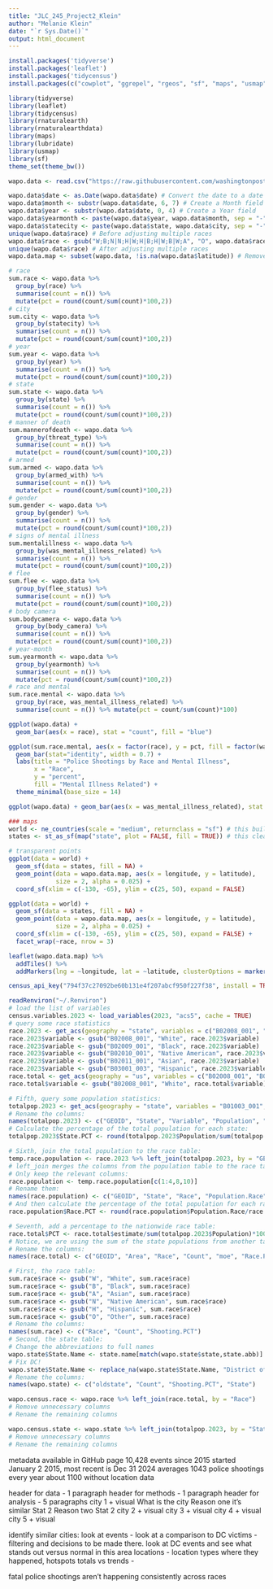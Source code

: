 ```yaml
---
title: "JLC_245_Project2_Klein"
author: "Melanie Klein"
date: "`r Sys.Date()`"
output: html_document
---
```

```r
install.packages('tidyverse')
install.packages('leaflet')
install.packages('tidycensus')
install.packages(c("cowplot", "ggrepel", "rgeos", "sf", "maps", "usmap", "ggspatial", "libwgeom", "rnaturalearth", "rnaturalearthdata"))
```

```r
library(tidyverse)
library(leaflet)
library(tidycensus)
library(rnaturalearth)
library(rnaturalearthdata)
library(maps)
library(lubridate)
library(usmap)
library(sf)
theme_set(theme_bw())
```

```r
wapo.data <- read.csv("https://raw.githubusercontent.com/washingtonpost/data-police-shootings/master/v2/fatal-police-shootings-data.csv", stringsAsFactors = FALSE)
```

```r
wapo.data$date <- as.Date(wapo.data$date) # Convert the date to a date format
wapo.data$month <- substr(wapo.data$date, 6, 7) # Create a Month field
wapo.data$year <- substr(wapo.data$date, 0, 4) # Create a Year field
wapo.data$yearmonth <- paste(wapo.data$year, wapo.data$month, sep = "-") # Calculate a combination of Year and Month
wapo.data$statecity <- paste(wapo.data$state, wapo.data$city, sep = "-") # Calculate a combination of State and City
unique(wapo.data$race) # Before adjusting multiple races
wapo.data$race <- gsub("W;B;N|N;H|W;H|B;H|W;B|W;A", "O", wapo.data$race) # Adjust multiple races
unique(wapo.data$race) # After adjusting multiple races
wapo.data.map <- subset(wapo.data, !is.na(wapo.data$latitude)) # Remove records without latitude (and longitude)
```

```r
# race
sum.race <- wapo.data %>%
  group_by(race) %>%
  summarise(count = n()) %>%
  mutate(pct = round(count/sum(count)*100,2))
# city
sum.city <- wapo.data %>%
  group_by(statecity) %>%
  summarise(count = n()) %>%
  mutate(pct = round(count/sum(count)*100,2))
# year
sum.year <- wapo.data %>%
  group_by(year) %>%
  summarise(count = n()) %>%
  mutate(pct = round(count/sum(count)*100,2))
# state
sum.state <- wapo.data %>%
  group_by(state) %>%
  summarise(count = n()) %>%
  mutate(pct = round(count/sum(count)*100,2))
# manner of death
sum.mannerofdeath <- wapo.data %>%
  group_by(threat_type) %>%
  summarise(count = n()) %>%
  mutate(pct = round(count/sum(count)*100,2))
# armed
sum.armed <- wapo.data %>%
  group_by(armed_with) %>%
  summarise(count = n()) %>%
  mutate(pct = round(count/sum(count)*100,2))
# gender
sum.gender <- wapo.data %>%
  group_by(gender) %>%
  summarise(count = n()) %>%
  mutate(pct = round(count/sum(count)*100,2))
# signs of mental illness
sum.mentalillness <- wapo.data %>%
  group_by(was_mental_illness_related) %>%
  summarise(count = n()) %>%
  mutate(pct = round(count/sum(count)*100,2))
# flee
sum.flee <- wapo.data %>%
  group_by(flee_status) %>%
  summarise(count = n()) %>%
  mutate(pct = round(count/sum(count)*100,2))
# body camera
sum.bodycamera <- wapo.data %>%
  group_by(body_camera) %>%
  summarise(count = n()) %>%
  mutate(pct = round(count/sum(count)*100,2))
# year-month
sum.yearmonth <- wapo.data %>%
  group_by(yearmonth) %>%
  summarise(count = n()) %>%
  mutate(pct = round(count/sum(count)*100,2))
# race and mental
sum.race.mental <- wapo.data %>% 
  group_by(race, was_mental_illness_related) %>% 
  summarise(count = n()) %>% mutate(pct = count/sum(count)*100)
```

```r
ggplot(wapo.data) +
  geom_bar(aes(x = race), stat = "count", fill = "blue")
```

```r
ggplot(sum.race.mental, aes(x = factor(race), y = pct, fill = factor(was_mental_illness_related))) + 
  geom_bar(stat="identity", width = 0.7) + 
  labs(title = "Police Shootings by Race and Mental Illness",
       x = "Race", 
       y = "percent", 
       fill = "Mental Illness Related") + 
  theme_minimal(base_size = 14)
```

```r
ggplot(wapo.data) + geom_bar(aes(x = was_mental_illness_related), stat = "count", fill = "orange") + facet_wrap(~ race, nrow = 3)
```
```r
### maps
world <- ne_countries(scale = "medium", returnclass = "sf") # this builds a list of countries
states <- st_as_sf(map("state", plot = FALSE, fill = TRUE)) # this cleans up the US states

# transparent points
ggplot(data = world) + 
  geom_sf(data = states, fill = NA) + 
  geom_point(data = wapo.data.map, aes(x = longitude, y = latitude), 
             size = 2, alpha = 0.025) + 
  coord_sf(xlim = c(-130, -65), ylim = c(25, 50), expand = FALSE)
```

```r
ggplot(data = world) + 
  geom_sf(data = states, fill = NA) + 
  geom_point(data = wapo.data.map, aes(x = longitude, y = latitude), 
             size = 2, alpha = 0.025) + 
  coord_sf(xlim = c(-130, -65), ylim = c(25, 50), expand = FALSE) +
  facet_wrap(~race, nrow = 3)
```

```r
leaflet(wapo.data.map) %>%
  addTiles() %>%
  addMarkers(lng = ~longitude, lat = ~latitude, clusterOptions = markerClusterOptions())
```

```r
census_api_key("794f37c27092be60b131e4f207abcf950f227f38", install = TRUE, overwrite = TRUE)
```
```r
readRenviron("~/.Renviron")
# load the list of variables
census.variables.2023 <- load_variables(2023, "acs5", cache = TRUE)
# query some race statistics
race.2023 <- get_acs(geography = "state", variables = c("B02008_001", "B02009_001", "B02010_001", "B02011_001", "B03001_003"), year = 2023)
race.2023$variable <- gsub("B02008_001", "White", race.2023$variable)
race.2023$variable <- gsub("B02009_001", "Black", race.2023$variable)
race.2023$variable <- gsub("B02010_001", "Native American", race.2023$variable)
race.2023$variable <- gsub("B02011_001", "Asian", race.2023$variable)
race.2023$variable <- gsub("B03001_003", "Hispanic", race.2023$variable)
race.total <- get_acs(geography = "us", variables = c("B02008_001", "B02009_001", "B02010_001", "B02011_001", "B03001_003"), year = 2023)
race.total$variable <- gsub("B02008_001", "White", race.total$variable)
```
```r
# Fifth, query some population statistics:
totalpop.2023 <- get_acs(geography = "state", variables = "B01003_001", year = 2023)
# Rename the columns:
names(totalpop.2023) <- c("GEOID", "State", "Variable", "Population", "junk")
# Calculate the percentage of the total population for each state:
totalpop.2023$State.PCT <- round(totalpop.2023$Population/sum(totalpop.2023$Population)*100, 2)
```
```r
# Sixth, join the total population to the race table:
temp.race.population <- race.2023 %>% left_join(totalpop.2023, by = "GEOID")
# left_join merges the columns from the population table to the race table, using the ‘GEOID’ as the common field
# Only keep the relevant columns:
race.population <- temp.race.population[c(1:4,8,10)]
# Rename them:
names(race.population) <- c("GEOID", "State", "Race", "Population.Race", "Population.State", "State.PCT")
# And then calculate the percentage of the total population for each race:
race.population$Race.PCT <- round(race.population$Population.Race/race.population$Population.State*100, 2)
```

```r
# Seventh, add a percentage to the nationwide race table:
race.total$PCT <- race.total$estimate/sum(totalpop.2023$Population)*100
# Notice, we are using the sum of the state populations from another table to calculate the values for this table
# Rename the columns:
names(race.total) <- c("GEOID", "Area", "Race", "Count", "moe", "Race.PCT")
```

```r
# First, the race table:
sum.race$race <- gsub("W", "White", sum.race$race)
sum.race$race <- gsub("B", "Black", sum.race$race)
sum.race$race <- gsub("A", "Asian", sum.race$race)
sum.race$race <- gsub("N", "Native American", sum.race$race)
sum.race$race <- gsub("H", "Hispanic", sum.race$race)
sum.race$race <- gsub("O", "Other", sum.race$race)
# Rename the columns:
names(sum.race) <- c("Race", "Count", "Shooting.PCT")
# Second, the state table:
# Change the abbreviations to full names
wapo.state$State.Name <- state.name[match(wapo.state$state,state.abb)]
# Fix DC!
wapo.state$State.Name <- replace_na(wapo.state$State.Name, "District of Columbia")
# Rename the columns:
names(wapo.state) <- c("oldstate", "Count", "Shooting.PCT", "State")
```

```r
wapo.census.race <- wapo.race %>% left_join(race.total, by = "Race")
# Remove unnecessary columns
# Rename the remaining columns
```

```r
wapo.census.state <- wapo.state %>% left_join(totalpop.2023, by = "State")
# Remove unnecessary columns
# Rename the remaining columns
```




metadata available in GitHub page
10,428 events since 2015
started January 2 2015, most recent is Dec 31 2024
averages 1043 police shootings every year
about 1100 without location data

header for data - 1 paragraph
header for methods - 1 paragraph
header for analysis - 5 paragraphs
  city 1 + visual
    What is the city
    Reason one it’s similar
    Stat 2
    Reason two
    Stat 2
  city 2 + visual
  city 3 + visual
  city 4 + visual
  city 5 + visual
  
  
identify similar cities: look at
  events - look at a comparison to DC
  victims - filtering and decisions to be made there. look at DC events and see what stands out versus normal in this area
  locations - location types where they happened, hotspots
  totals vs trends - 
  
  
  fatal police shootings aren't happening consistently across races